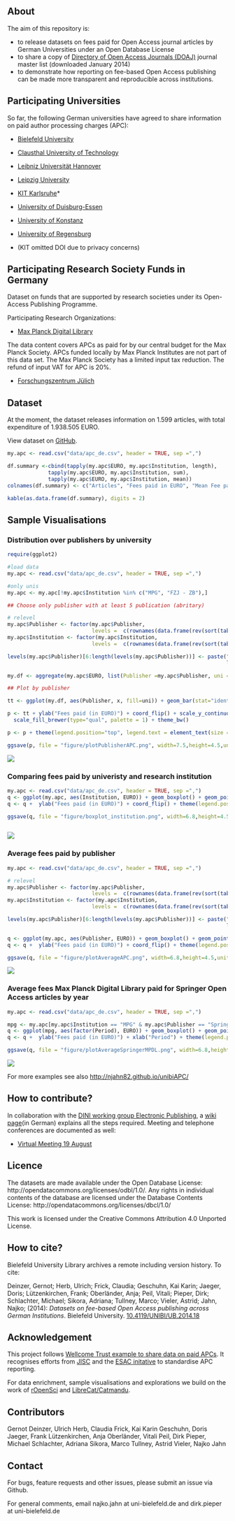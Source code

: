 ## About 

The aim of this repository is:

- to release datasets on fees paid for Open Access journal articles by German Universities under an Open Database License
- to share a copy of [Directory of Open Access Journals (DOAJ)](http://doaj.org/) journal master list (downloaded January 2014)
- to demonstrate how reporting on fee-based Open Access publishing can be made more transparent and reproducible across institutions.

## Participating Universities

So far, the following German universities have agreed to share information on paid author processing charges (APC):

- [Bielefeld University](http://oa.uni-bielefeld.de/publikationsfonds.html)
- [Clausthal University of Technology](http://www.ub.tu-clausthal.de/en/angebote-fuer-wissenschaftlerinnen/elektronisches-publizieren/publikationsfonds/)
- [Leibniz Universität Hannover](http://tib.uni-hannover.de/oafonds)
- [Leipzig University](https://www.ub.uni-leipzig.de/open-access/publikationsfonds/)
- [KIT Karlsruhe](http://www.bibliothek.kit.edu/cms/kit-publikationsfonds.php)*
- [University of Duisburg-Essen](https://www.uni-due.de/ub/open_access.shtml)
- [University of Konstanz](http://www.ub.uni-konstanz.de/openaccess/open-access-publikationsfonds-der-universitaet-konstanz/)
- [University of Regensburg](http://oa.uni-regensburg.de/)

* (KIT omitted DOI due to privacy concerns)

## Participating Research Society Funds in Germany

Dataset on funds that are supported by research societies under its Open-Access Publishing Programme.

Participating Research Organizations:

- [Max Planck Digital Library](http://www.mpdl.mpg.de/21-specials/50-open-access-publishing.html)

The data content covers APCs as paid for by our central budget for the Max Planck Society.  APCs funded locally by Max Planck Institutes are not part of this data set.  The Max Planck Society has a limited input tax reduction. The refund of input VAT for APC is 20%.

- [Forschungszentrum Jülich](http://www.fz-juelich.de/portal/DE/Home/home_node.html)

## Dataset

At the moment, the dataset releases information on 1.599 articles, with total expenditure of 1.938.505 EURO.

View dataset on [GitHub](https://github.com/njahn82/unibiAPC/blob/master/data/apc_de.csv).

```r
my.apc <- read.csv("data/apc_de.csv", header = TRUE, sep =",")

df.summary <-cbind(tapply(my.apc$EURO, my.apc$Institution, length),
             tapply(my.apc$EURO, my.apc$Institution, sum),
             tapply(my.apc$EURO, my.apc$Institution, mean))
colnames(df.summary) <- c("Articles", "Fees paid in EURO", "Mean Fee paid")

kable(as.data.frame(df.summary), digits = 2)
```


## Sample Visualisations

### Distribution over publishers by university

```r
require(ggplot2)

#load data
my.apc <- read.csv("data/apc_de.csv", header = TRUE, sep =",")

#only unis
my.apc <- my.apc[!my.apc$Institution %in% c("MPG", "FZJ - ZB"),]

## Choose only publisher with at least 5 publication (abritary)

# relevel
my.apc$Publisher <- factor(my.apc$Publisher, 
                           levels =  c(rownames(data.frame(rev(sort(table(my.apc$Publisher)))))))
my.apc$Institution <- factor(my.apc$Institution, 
                           levels =  c(rownames(data.frame(rev(sort(table(my.apc$Institution)))))))

levels(my.apc$Publisher)[6:length(levels(my.apc$Publisher))] <- paste("other (n=", 
                                                                      length(unique(my.apc$Publisher)) - 5, ")", sep="")

my.df <- aggregate(my.apc$EURO, list(Publisher =my.apc$Publisher, uni = my.apc$Institution), sum)

## Plot by publisher

tt <- ggplot(my.df, aes(Publisher, x, fill=uni)) + geom_bar(stat="identity")  

p <- tt + ylab("Fees paid (in EURO)") + coord_flip() + scale_y_continuous(limits=c(0, 350000), labels=function(x) format(x, big.mark = ".", scientific = FALSE)) + 
  scale_fill_brewer(type="qual", palette = 1) + theme_bw()

p <- p + theme(legend.position="top", legend.text = element_text(size = 4, colour = "black"))

ggsave(p, file = "figure/plotPublisherAPC.png", width=7.5,height=4.5,units="in")
```

![](figure/plotPublisherAPC.png)

### Comparing fees paid by univeristy and research institution

```r
my.apc <- read.csv("data/apc_de.csv", header = TRUE, sep =",")
q <- ggplot(my.apc, aes(Institution, EURO)) + geom_boxplot() + geom_point()
q <- q +  ylab("Fees paid (in EURO)") + coord_flip() + theme(legend.position="top") + theme_bw()

ggsave(q, file = "figure/boxplot_institution.png", width=6.8,height=4.5,units="in")



```

![](figure/boxplot_institution.png)

### Average fees paid by publisher

```r
my.apc <- read.csv("data/apc_de.csv", header = TRUE, sep =",")

# relevel
my.apc$Publisher <- factor(my.apc$Publisher, 
                           levels =  c(rownames(data.frame(rev(sort(table(my.apc$Publisher)))))))
my.apc$Institution <- factor(my.apc$Institution, 
                           levels =  c(rownames(data.frame(rev(sort(table(my.apc$Institution)))))))

levels(my.apc$Publisher)[6:length(levels(my.apc$Publisher))] <- paste("other (n=", 
                                                                      length(unique(my.apc$Publisher)) - 5, ")", sep="")

q <- ggplot(my.apc, aes(Publisher, EURO)) + geom_boxplot() + geom_point()
q <- q +  ylab("Fees paid (in EURO)") + coord_flip() + theme(legend.position="top") + theme_bw()

ggsave(q, file = "figure/plotAverageAPC.png", width=6.8,height=4.5,units="in")

```

![](figure/plotAverageAPC.png)

### Average fees Max Planck Digital Library paid for Springer Open Access articles by year

```r

my.apc <- read.csv("data/apc_de.csv", header = TRUE, sep =",")

mpg <- my.apc[my.apc$Institution == "MPG" & my.apc$Publisher == "Springer Science + Business Media",]
q <- ggplot(mpg, aes(factor(Period), EURO)) + geom_boxplot() + geom_point()
q <- q +  ylab("Fees paid (in EURO)") + xlab("Period") + theme(legend.position="top") + theme_bw()

ggsave(q, file = "figure/plotAverageSpringerMPDL.png", width=6.8,height=4.5,units="in")

```

![](figure/plotAverageSpringerMPDL.png)

For more examples see also [http://njahn82.github.io/unibiAPC/](http://njahn82.github.io/unibiAPC/)

## How to contribute?

In collaboration with the [DINI working group Electronic Publishing](http://dini.de/ag/e-pub1/), a [wiki page](https://github.com/njahn82/unibiAPC/wiki/Handreichung-Dateneingabe)(in German) explains all the steps required. Meeting and telephone conferences are documented as well:

* [Virtual Meeting 19 August](https://github.com/njahn82/unibiAPC/wiki/Protokoll-Kick-Off-19.-August)

## Licence

The datasets are made available under the Open Database License: http://opendatacommons.org/licenses/odbl/1.0/. Any rights in individual contents of the database are licensed under the Database Contents License: http://opendatacommons.org/licenses/dbcl/1.0/ 

This work is licensed under the Creative Commons Attribution 4.0 Unported License.

## How to cite?

Bielefeld University Library archives a remote including version history. To cite:

Deinzer, Gernot; Herb, Ulrich; Frick, Claudia; Geschuhn, Kai Karin; Jaeger, Doris;  Lützenkirchen, Frank; Oberländer, Anja; 
Peil, Vitali; Pieper, Dirk; Schlachter, Michael; Sikora, Adriana; Tullney, Marco; Vieler, Astrid; Jahn, Najko; (2014): *Datasets on fee-based Open Access publishing across German Institutions*. Bielefeld University. [10.4119/UNIBI/UB.2014.18](http://dx.doi.org/10.4119/UNIBI/UB.2014.18)

## Acknowledgement

This project follows [Wellcome Trust example to share data on paid APCs](http://blog.wellcome.ac.uk/2014/03/28/the-cost-of-open-access-publishing-a-progress-report/). It recognises efforts from [JISC](https://www.jisc-collections.ac.uk/News/Releasing-open-data-about-Total-Cost-of-Ownership/) and the [ESAC initative](http://esac-initiative.org/) to standardise APC reporting. 

For data enrichment, sample visualisations and explorations we build on the work of [rOpenSci](http://ropensci.org/) and [LibreCat/Catmandu](http://librecat.org/).

## Contributors

Gernot Deinzer, Ulrich Herb, Claudia Frick, Kai Karin Geschuhn, Doris Jaeger, Frank Lützenkirchen, Anja Oberländer, Vitali Peil, Dirk Pieper, Michael Schlachter, Adriana Sikora, Marco Tullney, Astrid Vieler, Najko Jahn

## Contact

For bugs, feature requests and other issues, please submit an issue via Github.

For general comments, email najko.jahn at uni-bielefeld.de and dirk.pieper at uni-bielefeld.de
